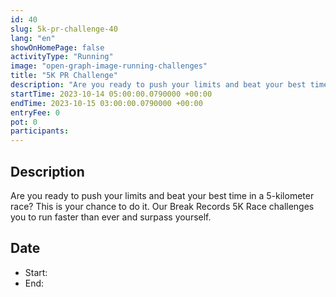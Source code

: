 ```yaml
---
id: 40
slug: 5k-pr-challenge-40
lang: "en"
showOnHomePage: false
activityType: "Running"
image: "open-graph-image-running-challenges"
title: "5K PR Challenge"
description: "Are you ready to push your limits and beat your best time in a 5-kilometer race? This is your chance to do it. Our Break Records 5K Race challenges you to run faster than ever and surpass yourself."
startTime: 2023-10-14 05:00:00.0790000 +00:00
endTime: 2023-10-15 03:00:00.0790000 +00:00
entryFee: 0
pot: 0
participants:
---
```



## Description

Are you ready to push your limits and beat your best time in a 5-kilometer race? This is your chance to do it. Our Break Records 5K Race challenges you to run faster than ever and surpass yourself.

## Date

- Start: <LocalDate dateUtc={frontmatter.startTime} client:load />
- End: <LocalDate dateUtc={frontmatter.endTime} client:load />
